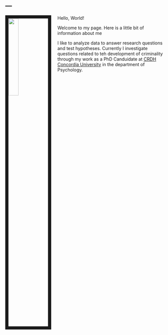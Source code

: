 ---
---
<img src="Portrait_sunglasses.jpg" style="width:25%; border:10px solid; margin-right: 20px" align="left">

Hello, World!

Welcome to my page. Here is a little bit of information about me

I like to analyze data to answer research questions and test hypotheses. Currently I investigate questions related to teh development of criminality through my work as a PhD Canduidate at [CRDH Concordia University](https://www.http://crdh.concordia.ca/homee.html) in the department of Psychology. 



